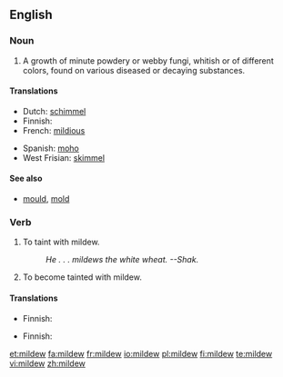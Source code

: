 ==English==

===Noun===
{{en-noun|-}}

# {{botany}} A growth of minute powdery or webby fungi, whitish or of different colors, found on various diseased or decaying substances.

====Translations====
{{trans-top|growth of minute fungi}}
* Dutch: [[schimmel]] {{m}}
* Finnish: {{t|fi|home}}
* French: [[mildious]] {{m}}
{{trans-mid}}
* Spanish: [[moho]] {{m}}
* West Frisian: [[skimmel]]
{{trans-bottom}}

====See also====
* [[mould]], [[mold]]

===Verb===
{{en-verb}}

# To taint with mildew.
#:''He . . . mildews the white wheat.  --Shak.''
# To become tainted with mildew.

====Translations====
{{trans-top|to taint with mildew}}
* Finnish: {{t|fi|homehduttaa}}
{{trans-mid}}
{{trans-bottom}}

{{trans-top|to become tainted with mildew}}
* Finnish: {{t|fi|homehtua}}
{{trans-mid}}
{{trans-bottom}}

[[et:mildew]]
[[fa:mildew]]
[[fr:mildew]]
[[io:mildew]]
[[pl:mildew]]
[[fi:mildew]]
[[te:mildew]]
[[vi:mildew]]
[[zh:mildew]]